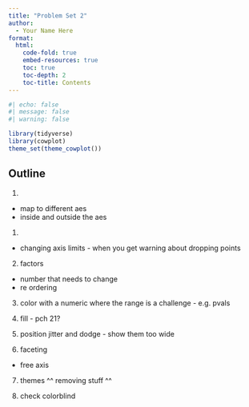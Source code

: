```yaml
---
title: "Problem Set 2"
author:
  - Your Name Here
format: 
  html:
    code-fold: true
    embed-resources: true
    toc: true
    toc-depth: 2
    toc-title: Contents
---
```


```r
#| echo: false
#| message: false
#| warning: false

library(tidyverse)
library(cowplot)
theme_set(theme_cowplot())
```


## Outline

1.
- map to different aes 
- inside and outside the aes

1. 
- changing axis limits - when you get warning about dropping points


2. factors 
- number that needs to change
- re ordering

3. color with a numeric where the range is a challenge - e.g. pvals

4. fill - pch 21?

5. position jitter and dodge - show them too wide 

6. faceting 
- free axis

7. themes ^^
removing stuff ^^

8. check colorblind






